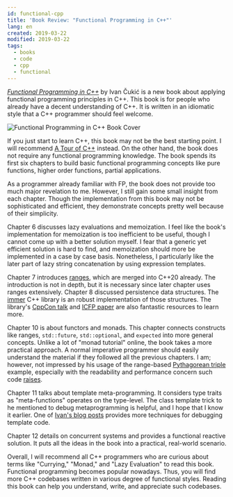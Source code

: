 ```yaml
---
id: functional-cpp
title: 'Book Review: "Functional Programming in C++"'
lang: en
created: 2019-03-22
modified: 2019-03-22
tags:
  - books
  - code
  - cpp
  - functional
---
```



_[Functional Programming in C++](https://www.manning.com/books/functional-programming-in-c-plus-plus)_ by Ivan Čukić is a new book about applying functional programming principles in C++. This book is for people who already have a decent understanding of C++. It is written in an idiomatic style that a C++ programmer should feel welcome.

<div className="float-right-sticky p-10">
  <Image src={bookCover} alt="Functional Programming in C++ Book Cover" width={300} />
</div>

If you just start to learn C++, this book may not be the best starting point. I will recommend [A Tour of C++](http://www.stroustrup.com/tour2.html) instead. On the other hand, the book does not require any functional programming knowledge. The book spends its first six chapters to build basic functional programming concepts like pure functions, higher order functions, partial applications.

As a programmer already familiar with FP, the book does not provide too much major revelation to me. However, I still gain some small insight from each chapter. Though the implementation from this book may not be sophisticated and efficient, they demonstrate concepts pretty well because of their simplicity.

Chapter 6 discusses lazy evaluations and memoization. I feel like the book's implementation for memoization is too inefficient to be useful, though I cannot come up with a better solution myself. I fear that a generic yet efficient solution is hard to find, and memoization should more be implemented in a case by case basis. Nonetheless, I particularly like the later part of lazy string concatenation by using expression templates.

Chapter 7 introduces [ranges](https://en.cppreference.com/w/cpp/ranges), which are merged into C++20 already. The introduction is not in depth, but it is necessary since later chapter uses ranges extensively. Chapter 8 discussed persistence data structures. The [immer](https://github.com/arximboldi/immer) C++ library is an robust implementation of those structures. The library's [CppCon talk](https://www.youtube.com/watch?v=sPhpelUfu8Q) and [ICFP paper](https://public.sinusoid.es/misc/immer/immer-icfp17.pdf) are also fantastic resources to learn more.

Chapter 10 is about functors and monads. This chapter connects constructs like ranges, `std::future`, `std::optional`, and `expected` into more general concepts. Unlike a lot of "monad tutorial" online, the book takes a more practical approach. A normal imperative programmer should easily understand the material if they followed all the previous chapters. I am; however, not impressed by his usage of the range-based [Pythagorean triple](https://en.wikipedia.org/wiki/Pythagorean_triple) example, especially with the readability and performance concern such code [raises](https://aras-p.info/blog/2018/12/28/Modern-C-Lamentations/).

Chapter 11 talks about template meta-programming. It considers type traits as "meta-functions" operates on the type-level. The class template trick to he mentioned to debug metaprogramming is helpful, and I hope that I know it earlier. One of [Ivan's blog posts](https://cukic.co/2019/02/19/tmp-testing-and-debugging-templates/) provides more techniques for debugging template code.

Chapter 12 details on concurrent systems and provides a functional reactive solution. It puts all the ideas in the book into a practical, real-world scenario.

Overall, I will recommend all C++ programmers who are curious about terms like "Currying," "Monad," and "Lazy Evaluation" to read this book. Functional programming becomes popular nowadays. Thus, you will find more C++ codebases written in various degree of functional styles. Reading this book can help you understand, write, and appreciate such codebases.
